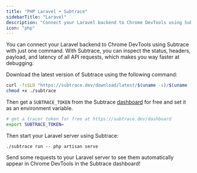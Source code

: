 ```yaml
---
title: "PHP Laravel + Subtrace"
sidebarTitle: "Laravel"
description: "Connect your Laravel backend to Chrome DevTools using Subtrace"
icon: "php"
---
```


You can connect your Laravel backend to Chrome DevTools using Subtrace with
just one command. With Subtrace, you can inspect the status, headers, payload,
and latency of all API requests, which makes you way faster at debugging.

Download the latest version of Subtrace using the following command:

```bash
curl -fsSLO "https://subtrace.dev/download/latest/$(uname -s)/$(uname -m)/subtrace"
chmod +x ./subtrace
```

Then get a `SUBTRACE_TOKEN` from the Subtrace [dashboard](https://subtrace.dev/dashboard)
for free and set it as an environment variable.

```bash
# get a tracer token for free at https://subtrace.dev/dashboard
export SUBTRACE_TOKEN=
```

Then start your Laravel server using Subtrace:

```
./subtrace run -- php artisan serve
```

Send some requests to your Laravel server to see them automatically appear in
Chrome DevTools in the Subtrace dashboard!
